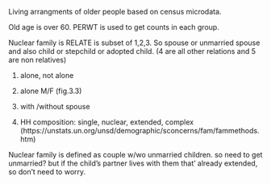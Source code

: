 
Living arrangments of older people based on census microdata.

Old age is over 60. 
PERWT is used to get counts in each group. 

Nuclear family is RELATE is subset of 1,2,3. So spouse or unmarried spouse
and also child or stepchild or adopted child. (4 are all other relations and 5 are non relatives)

1. alone, not alone

2. alone M/F (fig.3.3)

3. with /without spouse

4. HH composition: single, nuclear, extended, complex
(https://unstats.un.org/unsd/demographic/sconcerns/fam/fammethods.htm)

Nuclear family is defined as couple w/wo unmarried children. so need to 
get unmarried? but if the child's partner lives with them that' already extended, so don't need to worry. 

